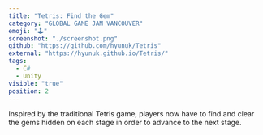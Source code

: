 ```yaml
---
title: "Tetris: Find the Gem"
category: "GLOBAL GAME JAM VANCOUVER"
emoji: "🕹️"
screenshot: "./screenshot.png"
github: "https://github.com/hyunuk/Tetris"
external: "https://hyunuk.github.io/Tetris/"
tags:
  - C#
  - Unity
visible: "true"
position: 2
---
```


Inspired by the traditional Tetris game, players now have to find and clear the gems hidden on each stage in order to advance to the next stage.